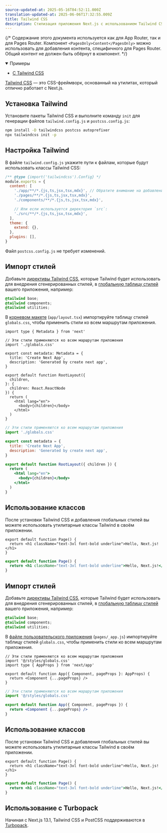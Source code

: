 ```yaml
---
source-updated-at: 2025-05-16T04:52:11.000Z
translation-updated-at: 2025-06-06T17:32:55.009Z
title: Tailwind CSS
description: Стилизация приложения Next.js с использованием Tailwind CSS.
---
```


{/* Содержание этого документа используется как для App Router, так и для Pages Router. Компонент `<PagesOnly>Content</PagesOnly>` можно использовать для добавления контента, специфичного для Pages Router. Общий контент не должен быть обёрнут в компонент. */}

<PagesOnly>

<details open>
  <summary>Примеры</summary>

- [С Tailwind CSS](https://github.com/vercel/next.js/tree/canary/examples/with-tailwindcss)

</details>

</PagesOnly>

[Tailwind CSS](https://tailwindcss.com/) — это CSS-фреймворк, основанный на утилитах, который отлично работает с Next.js.

## Установка Tailwind

Установите пакеты Tailwind CSS и выполните команду `init` для генерации файлов `tailwind.config.js` и `postcss.config.js`:

```bash filename="Терминал"
npm install -D tailwindcss postcss autoprefixer
npx tailwindcss init -p
```

## Настройка Tailwind

В файле `tailwind.config.js` укажите пути к файлам, которые будут использовать классы Tailwind CSS:

```js filename="tailwind.config.js"
/** @type {import('tailwindcss').Config} */
module.exports = {
  content: [
    './app/**/*.{js,ts,jsx,tsx,mdx}', // Обратите внимание на добавление директории `app`.
    './pages/**/*.{js,ts,jsx,tsx,mdx}',
    './components/**/*.{js,ts,jsx,tsx,mdx}',

    // Или если используется директория `src`:
    './src/**/*.{js,ts,jsx,tsx,mdx}',
  ],
  theme: {
    extend: {},
  },
  plugins: [],
}
```

Файл `postcss.config.js` не требует изменений.

<AppOnly>

## Импорт стилей

Добавьте [директивы Tailwind CSS](https://tailwindcss.com/docs/functions-and-directives#directives), которые Tailwind будет использовать для внедрения сгенерированных стилей, в [глобальную таблицу стилей](/docs/app/building-your-application/styling/css-modules#global-styles) вашего приложения, например:

```css filename="app/globals.css"
@tailwind base;
@tailwind components;
@tailwind utilities;
```

В [корневом макете](/docs/app/building-your-application/routing/pages-and-layouts#root-layout-required) (`app/layout.tsx`) импортируйте таблицу стилей `globals.css`, чтобы применить стили ко всем маршрутам приложения.

```tsx filename="app/layout.tsx" switcher
import type { Metadata } from 'next'

// Эти стили применяются ко всем маршрутам приложения
import './globals.css'

export const metadata: Metadata = {
  title: 'Create Next App',
  description: 'Generated by create next app',
}

export default function RootLayout({
  children,
}: {
  children: React.ReactNode
}) {
  return (
    <html lang="en">
      <body>{children}</body>
    </html>
  )
}
```

```jsx filename="app/layout.js" switcher
// Эти стили применяются ко всем маршрутам приложения
import './globals.css'

export const metadata = {
  title: 'Create Next App',
  description: 'Generated by create next app',
}

export default function RootLayout({ children }) {
  return (
    <html lang="en">
      <body>{children}</body>
    </html>
  )
}
```

## Использование классов

После установки Tailwind CSS и добавления глобальных стилей вы можете использовать утилитарные классы Tailwind в своём приложении.

```tsx filename="app/page.tsx" switcher
export default function Page() {
  return <h1 className="text-3xl font-bold underline">Hello, Next.js!</h1>
}
```

```jsx filename="app/page.js" switcher
export default function Page() {
  return <h1 className="text-3xl font-bold underline">Hello, Next.js!</h1>
}
```

</AppOnly>

<PagesOnly>

## Импорт стилей

Добавьте [директивы Tailwind CSS](https://tailwindcss.com/docs/functions-and-directives#directives), которые Tailwind будет использовать для внедрения сгенерированных стилей, в [глобальную таблицу стилей](/docs/pages/building-your-application/styling/css-modules#global-styles) вашего приложения, например:

```css filename="styles/globals.css"
@tailwind base;
@tailwind components;
@tailwind utilities;
```

В [файле пользовательского приложения](/docs/pages/building-your-application/routing/custom-app) (`pages/_app.js`) импортируйте таблицу стилей `globals.css`, чтобы применить стили ко всем маршрутам приложения.

```tsx filename="pages/_app.tsx" switcher
// Эти стили применяются ко всем маршрутам приложения
import '@/styles/globals.css'
import type { AppProps } from 'next/app'

export default function App({ Component, pageProps }: AppProps) {
  return <Component {...pageProps} />
}
```

```jsx filename="pages/_app.js" switcher
// Эти стили применяются ко всем маршрутам приложения
import '@/styles/globals.css'

export default function App({ Component, pageProps }) {
  return <Component {...pageProps} />
}
```

## Использование классов

После установки Tailwind CSS и добавления глобальных стилей вы можете использовать утилитарные классы Tailwind в своём приложении.

```tsx filename="pages/index.tsx" switcher
export default function Page() {
  return <h1 className="text-3xl font-bold underline">Hello, Next.js!</h1>
}
```

```jsx filename="pages/index.js" switcher
export default function Page() {
  return <h1 className="text-3xl font-bold underline">Hello, Next.js!</h1>
}
```

</PagesOnly>

## Использование с Turbopack

Начиная с Next.js 13.1, Tailwind CSS и PostCSS поддерживаются в [Turbopack](https://turbo.build/pack/docs/features/css#tailwind-css).
